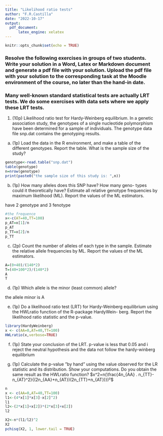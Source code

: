 ```yaml
---
title: "Likelihood ratio tests"
author: "F.R.Castilla"
date: "2022-10-17"
output: 
  pdf_document:
      latex_engine: xelatex
---
```


```r
knitr::opts_chunk$set(echo = TRUE)
```

### Resolve the following exercises in groups of two students. Write your solution in a Word, Latex or Markdown document and generate a pdf file with your solution. Upload the pdf file with your solution to the corresponding task at the Moodle environment of the course, no later than the hand-in date.


### Many well-known standard statistical tests are actually LRT tests. We do some exercises with data sets where we apply these LRT tests.

1. (10p) Likelihood 
ratio test for Hardy-Weinberg equilibrium. In a genetic association study, the genotypes of a single nucleotide polymorphism have been determined for a sample of individuals. The genotype data file snp.dat contains the genotyping results.

(a) (1p) Load the data in the R environment, and make a table of the different genotypes. Report the table. What is the sample size of the study?
```r
genotype<-read.table("snp.dat")
table(genotype)
n=nrow(genotype)
print(paste0("the sample size of this study is: ",n))
```


(b) (1p) How many alleles does this SNP have? How many geno-
types could it theoretically have? Estimate all relative genotype
frequencies by maximum likelihood (ML). Report the values of
the ML estimators.

have 2 genotype and 3 fenotype

```r
#the frequence
x<-c(AT=40,TT=100)
p_AT=x[1]/n
p_AT
p_TT=x[2]/n
p_TT

```


(c) (2p) Count the number of alleles of each type in the sample.
Estimate the relative allele frequencies by ML. Report the values
of the ML estimators.
```r
A=(0+40)/(140*2)
T=(40+100*2)/(140*2)
A
T


```

(d) (1p) Which allele is the minor (least common) allele?

the allele minor is A


(e) (1p) Do a likelihood ratio test (LRT) for Hardy-Weinberg equilibrium using the HWLratio function of the R-package HardyWein-
berg. Report the likelihood ratio statistic and the p-value.
```r
library(HardyWeinberg)
x <- c(AA=0,AT=40,TT=100)
HWLratio(x,verbose=TRUE)
``` 
(f) (1p) State your conclusion of the LRT.
p-value is less that 0.05 and i reject the neutral hypothesis and the data not follow the hardy-winberg equilibrium

(h) (1p) Calculate the p-value ”by hand” using the value observed for the LR statistic and its distribution. Show your computations.
Do you obtain the same result as the HWLratio function?
$x^2=n(\frac{4n_{AA} . n_{TT}-n_{AT}^2}{(2n_{AA}+n_{AT})(2n_{TT}+n_{AT})})²$
```r
n
x <- c(AA=0,AT=40,TT=100)
l1<-(4*x[1]*x[3]-x[2]^2)
l1
l2<-(2*x[1]+x[2])*(2*x[3]+x[2])
l2

X2<-n*(l1/l2)^2
X2
pchisq(X2, 1, lower.tail = TRUE)
```

